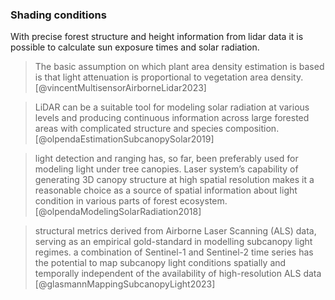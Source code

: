 
### Shading conditions

With precise forest structure and height information from lidar data it is possible to calculate sun exposure times and solar radiation. 

> The basic assumption on which plant area density estimation is based is that light attenuation is proportional to vegetation area density. [@vincentMultisensorAirborneLidar2023]

> LiDAR can be a suitable tool for modeling solar radiation at various levels and producing continuous information across large forested areas with complicated structure and species composition. [@olpendaEstimationSubcanopySolar2019]

> light detection and ranging has, so far, been preferably used for modeling light under tree canopies. Laser system’s capability of generating 3D canopy structure at high spatial resolution makes it a reasonable choice as a source of spatial information about light condition in various parts of forest ecosystem. [@olpendaModelingSolarRadiation2018]

> structural metrics derived from Airborne Laser Scanning (ALS) data, serving as an empirical gold-standard in modelling subcanopy light regimes. 
> a combination of Sentinel-1 and Sentinel-2 time series has the potential to map subcanopy light conditions spatially and temporally independent of the availability of high-resolution ALS data [@glasmannMappingSubcanopyLight2023]